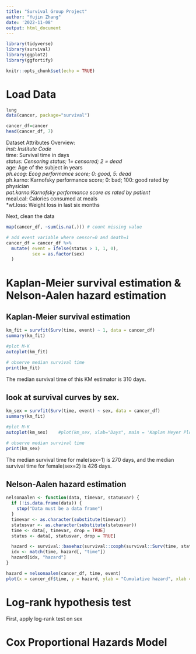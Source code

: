 ```yaml
---
title: "Survival Group Project"
author: "Yujin Zhang"
date: '2022-11-08'
output: html_document
---
```


```r
library(tidyverse)
library(survival)
library(ggplot2)
library(ggfortify)

knitr::opts_chunk$set(echo = TRUE)
```

# Load Data

```r
lung
data(cancer, package="survival")

cancer_df=cancer
head(cancer_df, 7)
```

Dataset Attributes Overview:  
*inst:	    Institute Code  
*time:	    Survival time in days  
*status:	  Censoring status; 1= censored; 2 = dead  
*age:	    Age of the subject in years  
*ph.ecog:  Ecog performance score; 0: good, 5: dead  
*ph.karno: Karnofsky performance score; 0: bad; 100: good rated by physician  
*pat.karno:Karnofsky performance score as rated by patient  
*meal.cal:	Calories consumed at meals  
*wt.loss:	Weight loss in last six months  

Next, clean the data
```r
map(cancer_df, ~sum(is.na(.))) # count missing value

# add event variable where censor=0 and death=1
cancer_df = cancer_df %>% 
  mutate( event = ifelse(status > 1, 1, 0),
          sex = as.factor(sex)
  )
```


# Kaplan-Meier survival estimation & Nelson-Aalen hazard estimation 

## Kaplan-Meier survival estimation
```r
km_fit = survfit(Surv(time, event) ~ 1, data = cancer_df)
summary(km_fit)

#plot M-K 
autoplot(km_fit)

# observe median survival time
print(km_fit) 
```
The median survival time of this KM estimator is 310 days.

## look at survival curves by sex.
```r
km_sex = survfit(Surv(time, event) ~ sex, data = cancer_df)
summary(km_fit)

#plot M-K 
autoplot(km_sex)    #plot(km_sex, xlab="Days", main = 'Kaplan Meyer Plot')

# observe median survival time
print(km_sex)


```
The median survival time for male(sex=1) is 270 days, and the median survival time for female(sex=2) is 426 days.



## Nelson-Aalen hazard estimation 
```r
nelsonaalen <- function(data, timevar, statusvar) {
  if (!is.data.frame(data)) {
    stop("Data must be a data frame")
  }
  timevar <- as.character(substitute(timevar))
  statusvar <- as.character(substitute(statusvar))
  time <- data[, timevar, drop = TRUE]
  status <- data[, statusvar, drop = TRUE]

  hazard <- survival::basehaz(survival::coxph(survival::Surv(time, status) ~ 1))
  idx <- match(time, hazard[, "time"])
  hazard[idx, "hazard"]
}

hazard = nelsonaalen(cancer_df, time, event)
plot(x = cancer_df$time, y = hazard, ylab = "Cumulative hazard", xlab = "Time")
```

# Log-rank hypothesis test
First, apply log-rank test on sex


# Cox Proportional Hazards Model
